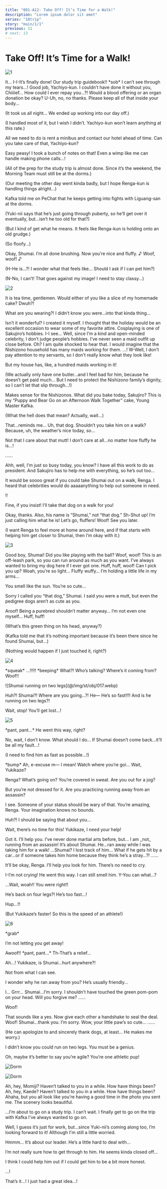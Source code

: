 ```yaml
---
title: "001-A12: Take Off! It’s Time for a Walk!"
description: "Lorem ipsum dolor sit amet"
series: "18trip"
story: "main/1/1"
previous: 11
# next: 13
---
```



# Take Off! It’s Time for a Walk!

<Divider loc="HAMA Tours - Office Floor" />

![1](1.jpg)

<Bubble character="Yachiyo">
It… I-I-It’s finally done! Our study trip guidebook!! &ast;sob&ast; I can’t see through my tears…!
</Bubble>

<Bubble mc>
Good job, Yachiyo-kun.
</Bubble>

<Bubble character="Yachiyo">
I couldn’t have done it without you, Chiiiief… How could I ever repay you…?! Would a blood offering or an organ donation be okay?
</Bubble>

<Bubble mc>
U-Uh, no, no thanks. Please keep all of that inside your body…

<p class="t">(It took us all night… We ended up working into our day off.)</p>

<p class="t">(I handled most of it, but I wish I didn’t. Yachiyo-kun won’t learn anything at this rate.)</p>

All we need to do is rent a minibus and contact our hotel ahead of time. Can you take care of that, Yachiyo-kun?
</Bubble>

<Bubble character="Yachiyo">
Easy peasy! I took a bunch of notes on that! Even a wimp like me can handle making phone calls…!
</Bubble>

<Bubble mc>
<p class="t">(All of the prep for the study trip is almost done. Since it’s the weekend, the Morning Team must still be at the dorms.)</p>

<p class="t">(Our meeting the other day went kinda badly, but I hope Renga-kun is handling things alright…)</p>

Kafka told me on PeChat that he keeps getting into fights with Liguang-san at the dorms.

<p class="t">(Yuki-nii says that he’s just going through puberty, so he’ll get over it eventually, but…isn’t he too old for that?)</p>

<p class="t">(But I kind of get what he means. It feels like Renga-kun is holding onto an old grudge.)</p>
</Bubble>

<Divider loc="HAMA House - Living Room" />

<Bubble character="Renga">
<p class="t">(So floofy…)</p>
</Bubble>

<Bubble character="Kafka">
Okay, Shumai. I’m all done brushing. Now you’re nice and fluffy.&nbsp;♪
</Bubble>

<Bubble character="Shumai">
Woof, woof!&nbsp;♪
</Bubble>

<Bubble character="Renga">
<p class="t">(H-He is…?! I wonder what that feels like… Should I ask if I can pet him?)</p>

<p class="t">(N-No, I can’t! That goes against my image! I need to stay classy…)</p>
</Bubble>

![2](2.jpg)

<Bubble character="Sakujiro">
It is tea time, gentlemen. Would either of you like a slice of my homemade cake?
</Bubble>

<Bubble character="Renga">
Dwuh?!

What are you wearing?! I didn’t know you were…into that kinda thing…
</Bubble>

<Bubble character="Sakujiro">
Isn’t it wonderful? I created it myself. I thought that the holiday would be an excellent occasion to wear some of my favorite attire.
</Bubble>

<Bubble character="Kafka">
Cosplaying is one of Sakujiro’s hobbies.
</Bubble>

<Bubble character="Renga">
I-I see… Well, since I’m a kind and open-minded celebrity, I don’t judge people’s hobbies. I’ve never seen a maid outfit up close before.
</Bubble>

<Bubble character="Sakujiro">
Oh? I am quite shocked to hear that. I would imagine that the Nishizono household has many maids working for them.
</Bubble>

<Bubble character="Renga">
…! W-Well, I don’t pay attention to my servants, so I don’t really know what they look like!

But my house has, like, a hundred maids working in it!

<p class="t">(We actually only have one butler…and I feel bad for him, because he doesn’t get paid much… But I need to protect the Nishizono family’s dignity, so I can’t let that slip through…!)</p>
</Bubble>

<Bubble character="Kafka">
Makes sense for the Nishizonos. What did you bake today, Sakujiro?
</Bubble>

<Bubble character="Sakujiro">
This is my “Puppy and Bear Go on an Afternoon Walk Together” cake, Young Master Kafka.
</Bubble>

<Bubble character="Renga">
<p class="t">(What the hell does that mean? Actually, wait…)</p>

That…reminds me… Uh, that dog. Shouldn’t you take him on a walk? Because, uh, the weather’s nice today, so…

Not that I care about that mutt! I don’t care at all…no matter how fluffy he is…!
</Bubble>

<Bubble character="Kafka">
……

Ahh, well, I’m just so busy today, you know? I have all this work to do as president. And Sakujiro has to help me with everything, so he’s out too…

It would be soooo great if you could take Shumai out on a walk, Renga. I heard that celebrities would do aaaaanything to help out someone in need.
</Bubble>

<Bubble character="Renga">
!!

Fine, if you insist! I’ll take that dog on a walk for you!
</Bubble>

<Bubble character="Kafka">
Okay, thanks. Also, his name is “Shumai,” not “that dog.”
</Bubble>

<Bubble character="Renga">
Sh-Shut up! I’m just calling him what he is! Let’s go, fluffers!
</Bubble>

<Bubble character="Shumai">
Woof!
</Bubble>

<Bubble character="Kafka">
See you later.

<p class="t">(I want Renga to feel more at home around here, and if that starts with helping him get closer to Shumai, then I’m okay with it.)</p>
</Bubble>

<Divider loc="Park" />

![3](3.jpg)

<Bubble character="Renga">
Good boy, Shumai! Did you like playing with the ball?
</Bubble>

<Bubble character="Shumai">
Woof, woof!
</Bubble>

<Bubble character="Renga">
This is an off-leash park, so you can run around as much as you want. I’ve always wanted to bring my dog here if I ever got one.
</Bubble>

<Bubble character="Shumai">
Huff, huff, woof!
</Bubble>

<Bubble character="Renga">
Can I pick you up? Woah, you’re so light… Fluffy wuffy… I’m holding a little life in my arms…

You smell like the sun. You’re so cute…

Sorry I called you “that dog,” Shumai. I said you were a mutt, but even the pedigree dogs aren’t as cute as you.
</Bubble>

<Bubble character="Shumai">
Aroof!
</Bubble>

<Bubble character="Renga">
Being a purebred shouldn’t matter anyway… I’m not even one myself…
</Bubble>

<Bubble character="Shumai">
Huff, huff!
</Bubble>

<Bubble character="Renga">
<p class="t">(What’s this green thing on his head, anyway?)</p>

<p class="t">(Kafka told me that it’s nothing important because it’s been there since he found Shumai, but…)</p>

<p class="t">(Nothing would happen if I just touched it, right?)</p>
</Bubble>

![4](4.jpg)

<Narration>
&ast;squeak&ast;
</Narration>

<Bubble character="Shumai">
…!!!!!
</Bubble>

<Narration>
&ast;beeping&ast;
</Narration>

<Bubble character="Shumai" name="Strange Voice" hidden>
&lt;&NoBreak;Emergency! Emergency! Please step away from the object!&NoBreak;&gt;
</Bubble>

<Bubble character="Renga">
What?! Who’s talking? Where’s it coming from?
</Bubble>

<Bubble character="Shumai">
Woof!!
</Bubble>

<p class="obj">![Shumai running on two legs](@/img/st/obj/017.webp)</p>

<Bubble character="Renga">
Huh?! Shumai?! Where are you going…?! He&NoBreak;— He’s so fast!!!! And is he running on two legs?!

Wait, stop! You’ll get lost…!
</Bubble>

<Divider loc="HAMA Streets" />

![5](5.jpg)

<Bubble character="Renga">
&ast;pant, pant…&ast; He went this way, right?

No, wait, I don’t know. What should I do… If Shumai doesn’t come back…it’ll be all my fault…!

<p class="t">(I need to find him as fast as possible…!)</p>

&ast;bump&ast; Ah, e-excuse m&NoBreak;— I mean! Watch where you’re goi… Wait, Yukikaze?
</Bubble>

<Bubble character="Yukikaze">
Renga? What’s going on? You’re covered in sweat. Are you out for a jog?

But you’re not dressed for it. Are you practicing running away from an assassin?

I see. Someone of your status should be wary of that. You’re amazing, Renga. Your imagination knows no bounds.
</Bubble>

<Bubble character="Renga">
Huh?! I should be saying that about you…

Wait, there’s no time for this! Yukikaze, I need your help!
</Bubble>

<Bubble character="Yukikaze">
Got it. I’ll help you. I’ve never done martial arts before, but…
</Bubble>

<Bubble character="Renga">
I am _not_ running from an assassin! It’s about Shumai. He…ran away while I was taking him for a walk!
</Bubble>

<Bubble character="Yukikaze">
…Shumai?
</Bubble>

<Bubble character="Renga">
I lost track of him… What if he gets hit by a car…or if someone takes him home because they think he’s a stray…?!
</Bubble>

<Bubble character="Yukikaze">
……

It’ll be okay, Renga. I’ll help you look for him. There’s no need to cry.
</Bubble>

<Bubble character="Renga">
I-I’m not crying!
</Bubble>

<Bubble character="Yukikaze">
He went this way. I can still smell him.
</Bubble>

<Bubble character="Renga">
Y-You can what…?

…Wait, woah!! You were right!!

He’s back on four legs?! He’s too fast…!
</Bubble>

<Bubble character="Yukikaze">
Hup…!!
</Bubble>

<Bubble character="Renga">
<p class="t">(But Yukikaze’s faster! So this is the speed of an athlete!)</p>
</Bubble>

![6](6.jpg)

<Bubble character="Yukikaze">
&ast;grab&ast;

I’m not letting you get away!
</Bubble>

<Bubble character="Shumai">
Awoof!!
</Bubble>

<Bubble character="Renga">
&ast;pant, pant…&ast; Th-That’s a relief…

Ah…! Yukikaze, is Shumai…hurt anywhere?!
</Bubble>

<Bubble character="Yukikaze">
Not from what I can see.

I wonder why he ran away from you? He’s usually friendly…
</Bubble>

<Bubble character="Renga">
I…
</Bubble>

<Bubble character="Shumai">
Grrr…
</Bubble>

<Bubble character="Renga">
Shumai…I’m sorry. I shouldn’t have touched the green pom-pom on your head. Will you forgive me?
</Bubble>

<Bubble character="Shumai">
……

Woof!
</Bubble>

<Bubble character="Yukikaze">
That sounds like a yes. Now give each other a handshake to seal the deal.
</Bubble>

<Bubble character="Shumai">
Woof!
</Bubble>

<Bubble character="Renga">
Shumai…thank you. I’m sorry. Wow, your little paw’s so cute…
</Bubble>

<Bubble character="Yukikaze">
……

<p class="t">(He can apologize to and sincerely thank dogs, at least… He makes me worry.)</p>
</Bubble>

<Bubble character="Renga">
I didn’t know you could run on two legs. You must be a genius.

Oh, maybe it’s better to say you’re agile? You’re one athletic pup!
</Bubble>

<Divider loc="HAMA House - Single Dorm" />

<Diff g="m"><p class="bg">![Dorm](@/img/bg/00_016_020.jpg)</p></Diff>
<Diff g="f"><p class="bg">![Dorm](@/img/bg/00_017_020.jpg)</p></Diff>

<Diff g="m">
<Bubble mc>
Ah, hey, Momiji? Haven’t talked to you in a while. How have things been?
</Bubble>

<Bubble character="Momiji" hidden>
Same as always. Mom and Dad are still doing way too much.
</Bubble>
</Diff>
<Diff g="f">
<Bubble mc>
Ah, hey, Kaede? Haven’t talked to you in a while. How have things been?
</Bubble>

<Bubble character="Kaede" hidden>
Same as always. Mom and Dad are still doing way too much.
</Bubble>
</Diff>

<Bubble mc>
Ahaha, but you all look like you’re having a good time in the photo you sent me. The scenery looks beautiful.

…I’m about to go on a study trip. I can’t wait. I finally get to go on the trip with Kafka I’ve always wanted to go on.

Well, I guess it’s just for work, but…since Yuki-nii’s coming along too, I’m looking forward to it! Although I'm still a little worried.
</Bubble>

<Diff g="m">
<Bubble character="Momiji" hidden>
I’d love to see Kafka and Yuki-nii again once I get back home. What kinda things are you worried about?
</Bubble>
</Diff>
<Diff g="f">
<Bubble character="Kaede" hidden>
I’d love to see Kafka and Yuki-nii again once I get back home. What kinda things are you worried about?
</Bubble>
</Diff>

<Bubble mc>
Hmmm… It’s about our leader. He’s a little hard to deal with…

I’m not really sure how to get through to him. He seems kinda closed off…

I think I could help him out if I could get him to be a bit more honest.
</Bubble>

<Diff g="m">
<Bubble character="Momiji" hidden>
You said the same thing when you met Kafka for the first time. What did you do back then?
</Bubble>
</Diff>
<Diff g="f">
<Bubble character="Kaede" hidden>
You said the same thing when you met Kafka for the first time. What did you do back then?
</Bubble>
</Diff>

<Bubble mc>
…!

That’s it…! I just had a great idea…!
</Bubble>
